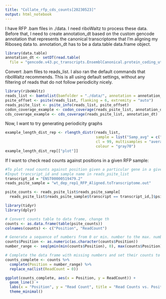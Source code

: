 ```yaml
---
title: "Collate_rfp_cds_counts[20230523]"
output: html_notebook
---
```


I have RFP .bam files in ./data.
I need riboWaltz to process these data. Before that, I need to create annotation_dt based on the custom gencode annotation that represents the canonical transcriptome that I'm aligning my Riboseq data to.
annotation_dt has to be a data.table data.frame object.


```r

library(data.table)
annotation_dt <- setDT(read.table(
  file = "gencode.v43.pc_transcripts.EnsemblCanonical.protein_coding_utr5_cds_utr3_length.tsv", sep = "\t", header = TRUE))

```

Convert .bam files to reads_list.
I also ran the default commands that riboWaltz recommends.
This is all using default settings, without any filtering of reads that do not follow periodicity nicely.

```r

library(riboWaltz)
reads_list <- bamtolist(bamfolder = "./data/", annotation = annotation_dt, refseq_sep = "|")
psite_offset <- psite(reads_list, flanking = 6, extremity = "auto")
reads_psite_list <- psite_info(reads_list, psite_offset)
codon_coverage_example <- codon_coverage(reads_psite_list, annotation_dt, psite = FALSE)
cds_coverage_example <- cds_coverage(reads_psite_list, annotation_dt)

```

Now, I want to try generating periodicity graphs

```r
example_length_dist_rep <- rlength_distr(reads_list,
                                         sample = list("Samp_avg" = c("Samp1", "Samp2")),
                                         cl = 99, multisamples = "average",
                                         colour = "gray70")
example_length_dist_rep[["plot"]] 
```

If I want to check read counts against positions in a given RFP sample:

```r
#To plot read counts against position given a particular gene in a given sample:
#Input trancsript_id and sample name in reads_psite_list
transcript_id = "ENST00000519479.2"
reads_psite_sample = "wt_dep_rep1_RFP_Aligned.toTranscriptome.out"

psite_counts <- reads_psite_list$reads_psite_sample[
  reads_psite_list$reads_psite_sample$transcript == transcript_id,]$psite

library(tidyr)
library(dplyr)

# Convert counts table to data frame, change th
counts <- as.data.frame(table(psite_counts))
colnames(counts) <- c("Position", "ReadCount")

# Generate a sequence of numbers from 0 or min. number to the max. number
counts$Position <- as.numeric(as.character(counts$Position))
number_range <- seq(pmin(min(counts$Position), 0), max(counts$Position))

# Complete the data frame with missing numbers and set their counts to 0
counts_complete <- counts %>%
  complete(Position = number_range) %>%
  replace_na(list(ReadCount = 0))

ggplot(counts_complete, aes(x = Position, y = ReadCount)) +
  geom_line() +
  labs(x = "Position", y = "Read Count", title = "Read Counts vs. Positions") +
  theme_minimal()
```

